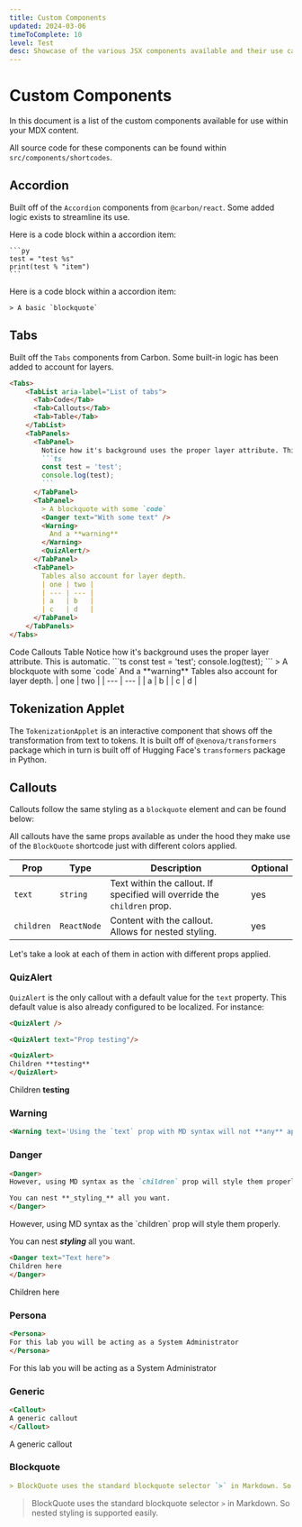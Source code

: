 ```yaml
---
title: Custom Components
updated: 2024-03-06
timeToComplete: 10
level: Test
desc: Showcase of the various JSX components available and their use cases.
---
```


# Custom Components

In this document is a list of the custom components available for use within your MDX content.

All source code for these components can be found within `src/components/shortcodes`.

## Accordion

Built off of the `Accordion` components from `@carbon/react`. Some added logic exists to streamline its use.

<Accordion>
  <AccordionItem title='Code Test'>
    Here is a code block within a accordion item:

    ```py
    test = "test %s"
    print(test % "item")
    ```

  </AccordionItem>
  <AccordionItem title='Callouts'>
    Here is a code block within a accordion item:

    > A basic `blockquote`

  </AccordionItem>
</Accordion>

## Tabs

Built off the `Tabs` components from Carbon. Some built-in logic has been added to account for layers.

````md
<Tabs>
    <TabList aria-label="List of tabs">
      <Tab>Code</Tab>
      <Tab>Callouts</Tab>
      <Tab>Table</Tab>
    </TabList>
    <TabPanels>
      <TabPanel>
        Notice how it's background uses the proper layer attribute. This is automatic.
        ```ts
        const test = 'test';
        console.log(test);
        ```
      </TabPanel>
      <TabPanel>
        > A blockquote with some `code`
        <Danger text="With some text" />
        <Warning>
          And a **warning**
        </Warning>
        <QuizAlert/>
      </TabPanel>
      <TabPanel>
        Tables also account for layer depth.
        | one | two |
        | --- | --- |
        | a   | b   |
        | c   | d   |
      </TabPanel>
    </TabPanels>
</Tabs>
````

<Tabs>
    <TabList aria-label="List of tabs">
      <Tab>Code</Tab>
      <Tab>Callouts</Tab>
      <Tab>Table</Tab>
    </TabList>
    <TabPanels>
      <TabPanel>
        Notice how it's background uses the proper layer attribute. This is automatic.
        ```ts
        const test = 'test';
        console.log(test);
        ```
      </TabPanel>
      <TabPanel>
        > A blockquote with some `code`
        <Danger text="With some text" />
        <Warning>
          And a **warning**
        </Warning>
        <QuizAlert/>
      </TabPanel>
      <TabPanel>
        Tables also account for layer depth.
        | one | two |
        | --- | --- |
        | a   | b   |
        | c   | d   |
      </TabPanel>
    </TabPanels>
</Tabs>

## Tokenization Applet

The `TokenizationApplet` is an interactive component that shows off the transformation from text to tokens. It is built off of `@xenova/transformers` package which in turn is built off of Hugging Face's `transformers` package in Python.

<TokenizationApplet />

## Callouts

Callouts follow the same styling as a `blockquote` element and can be found below:

All callouts have the same props available as under the hood they make use of the `BlockQuote` shortcode just with different colors applied.

| Prop       | Type        | Description                                                              | Optional |
| ---------- | ----------- | ------------------------------------------------------------------------ | -------- |
| `text`     | `string`    | Text within the callout. If specified will override the `children` prop. | yes      |
| `children` | `ReactNode` | Content with the callout. Allows for nested styling.                     | yes      |

Let's take a look at each of them in action with different props applied.

### QuizAlert

`QuizAlert` is the only callout with a default value for the `text` property. This default value is also already configured to be localized. For instance:

```md
<QuizAlert />
```

<QuizAlert />

```md
<QuizAlert text="Prop testing"/>
```

<QuizAlert text='Prop testing' />

```md
<QuizAlert>
Children **testing**
</QuizAlert>
```

<QuizAlert>Children **testing**</QuizAlert>

### Warning

```md
<Warning text='Using the `text` prop with MD syntax will not **any** apply styling!'/>
```

<Warning text='Using the `text` prop with MD syntax will not **any** apply styling!' />

### Danger

```md
<Danger>
However, using MD syntax as the `children` prop will style them properly.

You can nest **_styling_** all you want.
</Danger>
```

<Danger>
However, using MD syntax as the `children` prop will style them properly.

You can nest **_styling_** all you want.

</Danger>

```md
<Danger text="Text here">
Children here
</Danger>
```

<Danger text='Text here'>Children here</Danger>

### Persona

```md
<Persona>
For this lab you will be acting as a System Administrator
</Persona>
```

<Persona>For this lab you will be acting as a System Administrator</Persona>

### Generic

```md
<Callout>
A generic callout
</Callout>
```

<Callout>A generic callout</Callout>

### Blockquote

```md
> BlockQuote uses the standard blockquote selector `>` in Markdown. So nested styling is supported easily.
```

> BlockQuote uses the standard blockquote selector `>` in Markdown. So nested styling is supported easily.
